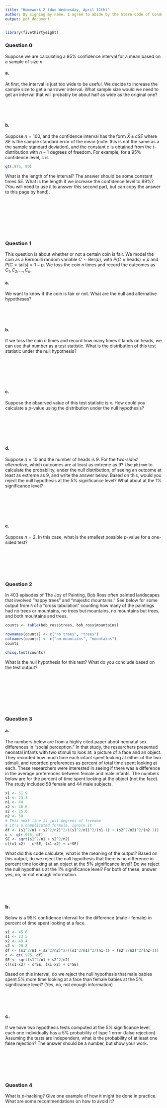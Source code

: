 ```yaml
---
title: "Homework 2 (due Wednesday, April 11th)"
author: By signing my name, I agree to abide by the Stern Code of Conduct _______________
output: pdf_document
---
```


```r
library(fivethirtyeight)
```

### Question 0

Suppose we are calculating a 95\% confidence interval for a mean based on a sample of size $n$.

#### a.

At first, the interval is just too wide to be useful. We decide to increase the sample size to get a narrower interval. What sample size would we need to get an interval that will probably be about half as wide as the original one?

\ 

\ 

#### b. 

Suppose $n = 100$, and the confidence interval has the form $\bar X \pm c SE$ where $SE$ is the sample standard error of the mean (note: this is not the same as a the sample standard deviation), and the constant $c$ is obtained from the $t$-distribution with $n-1$ degrees of freedom. For example, for a 95\% confidence level, $c$ is

```r
qt(.975, 99)
```
What is the length of the interval? The answer should be some constant times $SE$. What is the length if we increase the confidence level to 99\%? (You will need to use `R` to answer this second part, but can copy the answer to this page by hand). 

\ 

\ 

\ 

\ 



### Question 1

This question is about whether or not a certain coin is fair. We model the coin as a Bernoulli random variable $C \sim \text{Ber}(p)$, with $P(C = \text{heads}) = p$ and $P(C = \text{tails}) = 1-p$. We toss the coin $n$ times and record the outcomes as $C_1, C_2, \ldots, C_n$. 

#### a. 

We want to know if the coin is fair or not. What are the null and alternative hypotheses?

\ 

\ 

#### b. 

If we toss the coin $n$ times and record how many times it lands on heads, we can use that number as a test statistic. What is the distribution of this test statistic under the null hypothesis?

\ 

\ 

\ 

#### c. 

Suppose the observed value of this test statistic is $x$. How could you calculate a $p$-value using the distribution under the null hypothesis?

\ 

\ 

\ 

#### d. 

Suppose $n = 10$ and the number of heads is 9. For the *two-sided alternative*, which outcomes are at least as extreme as 9? Use `pbinom` to calculate the probability, under the null distribution, of seeing an outcome at least as extreme as 9, and write the answer below. Based on this, would you reject the null hypothesis at the 5\% significance level? What about at the 1\% significance level?

\ 

\ 

\ 

#### e. 

Suppose $n = 2$. In this case, what is the smallest possible $p$-value for a one-sided test?

\ 

\ 

\ 

### Question 2

In 403 episodes of The Joy of Painting, Bob Ross often painted landscapes that involved "happy trees" and "majestic mountains." See below for some output from `R` of a "cross tabulation" counting how many of the paintings had no trees or mountains, no trees but mountains, no mountains but trees, and both mountains and trees.
```r
counts <- table(bob_ross$trees, bob_ross$mountains)
```
```r
rownames(counts) <- c("no trees", "trees")
colnames(counts) <- c("no mountains", "mountains")
counts
```
```r
chisq.test(counts)
```
What is the null hypothesis for this test? What do you conclude based on the test output?

\ 

\ 

\ 

\ 

### Question 3

#### a.

The numbers below are from a highly cited paper about neonatal sex differences in "social perception." In that study, the researchers presented neonatal infants with two stimuli to look at: a picture of a face and an object. They recorded how much time each infant spent looking at either of the two stimuli, and recorded preferences as percent of total time spent looking at each. These researchers were interested in seeing if there was a difference in the average preferences between female and male infants. The numbers below are for the percent of time spent looking at the object (not the face). The study included 58 female and 44 male subjects.

```r
x1 <- 51.9
s1 <- 23.3
n1 <- 44
x2 <- 40.6
s2 <- 25.0
n2 <- 58
# This next line is just degrees of freedom
# it's a complicated formula, ignore it
df <- (s1^2/n1 + s2^2/n2)^2/((s1^2/n1)^2/(n1-1) + (s2^2/n2)^2/(n2-1))
c <- qt(.975, df)
SE <- sqrt(s1^2/n1 + s2^2/n2)
c((x1-x2) - c*SE, (x1-x2) + c*SE)
```
What did this code calculate, what is the meaning of the output? Based on this output, do we reject the null hypothesis that there is no difference in percent time looking at an object at the 5\% significance level? Do we reject the null hypothesis at the 1\% significance level? For both of these, answer yes, no, or not enough information.

\ 

\ 


### b. 

Below is a 95\% confidence interval for the difference (male - female) in percent of time spent looking at a face.

```r
x1 <- 45.6
s1 <- 23.5
x2 <- 49.4
s2 <- 20.8
df <- (s1^2/n1 + s2^2/n2)^2/((s1^2/n1)^2/(n1-1) + (s2^2/n2)^2/(n2-1))
c <- qt(.975, df)
SE <- sqrt(s1^2/n1 + s2^2/n2)
c((x1-x2) - c*SE, (x1-x2) + c*SE)
```

Based on this interval, do we reject the null hypothesis that male babies spent 5\% more time looking at a face than female babies at the 5\% significance level? (Yes, no, not enough information)

\ 

\ 

### c. 

If we have two hypothesis tests computed at the 5\% significance level, each one individually has a 5\% probability of type 1 error (false rejection). Assuming the tests are independent, what is the probability of at least one false rejection? The answer should be a number, but show your work.

\ 

\ 

\ 

### Question 4

What is $p$-hacking? Give one example of how it might be done in practice. What are some recommendations on how to avoid it?

\ 

\ 

\ 

\ 

\ 

\ 

\ 

\ 

\ 

\ 

\ 

\ 

\ 

\ 

\ 

\ 

### Reference

Connellan, J., Baron-Cohen, S., Wheelwright, S., Batki, A., & Ahluwalia, J. (2000). Sex differences in human neonatal social perception. Infant behavior and Development, 23(1), 113-118.

https://pdfs.semanticscholar.org/50c7/f3fb0b144fb648fb4238d01d2837c57ce36b.pdf 
